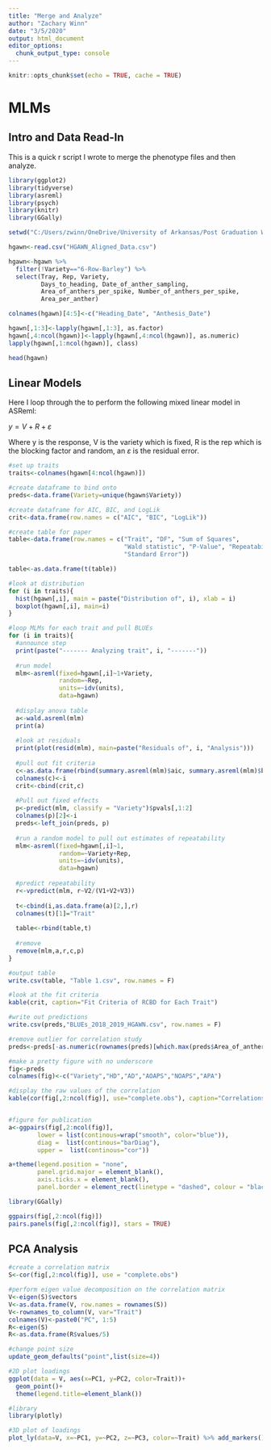 ---
title: "Merge and Analyze"
author: "Zachary Winn"
date: "3/5/2020"
output: html_document
editor_options: 
  chunk_output_type: console
---

```{r setup, include=FALSE}
knitr::opts_chunk$set(echo = TRUE, cache = TRUE)
```

# MLMs

## Intro and Data Read-In

This is a quick r script I wrote to merge the phenotype files and then analyze.

```{r merge data}
library(ggplot2)
library(tidyverse)
library(asreml)
library(psych)
library(knitr)
library(GGally)

setwd("C:/Users/zwinn/OneDrive/University of Arkansas/Post Graduation Work/Analysis")

hgawn<-read.csv("HGAWN_Aligned_Data.csv")

hgawn<-hgawn %>% 
  filter(!Variety=="6-Row-Barley") %>%
  select(Tray, Rep, Variety, 
         Days_to_heading, Date_of_anther_sampling, 
         Area_of_anthers_per_spike, Number_of_anthers_per_spike,
         Area_per_anther)

colnames(hgawn)[4:5]<-c("Heading_Date", "Anthesis_Date")

hgawn[,1:3]<-lapply(hgawn[,1:3], as.factor)
hgawn[,4:ncol(hgawn)]<-lapply(hgawn[,4:ncol(hgawn)], as.numeric)
lapply(hgawn[,1:ncol(hgawn)], class)

head(hgawn)
```

## Linear Models

Here I loop through the to perform the following mixed linear model in ASReml:  

$y=V+R+\varepsilon$ 

Where y is the response, V is the variety which is fixed, R is the rep which is the blocking factor and random, an $\varepsilon$ is the residual error. 

```{r linear models}
#set up traits
traits<-colnames(hgawn[4:ncol(hgawn)])

#create dataframe to bind onto
preds<-data.frame(Variety=unique(hgawn$Variety))

#create dataframe for AIC, BIC, and LogLik
crit<-data.frame(row.names = c("AIC", "BIC", "LogLik"))

#create table for paper
table<-data.frame(row.names = c("Trait", "DF", "Sum of Squares",
                                "Wald statistic", "P-Value", "Repeatability",
                                "Standard Error"))

table<-as.data.frame(t(table))

#look at distribution
for (i in traits){
  hist(hgawn[,i], main = paste("Distribution of", i), xlab = i)
  boxplot(hgawn[,i], main=i)
}

#loop MLMs for each trait and pull BLUEs
for (i in traits){
  #announce step
  print(paste("------- Analyzing trait", i, "-------"))
  
  #run model
  mlm<-asreml(fixed=hgawn[,i]~1+Variety,
              random=~Rep,
              units=~idv(units),
              data=hgawn)
  
  #display anova table
  a<-wald.asreml(mlm)
  print(a)
  
  #look at residuals
  print(plot(resid(mlm), main=paste("Residuals of", i, "Analysis")))
  
  #pull out fit criteria
  c<-as.data.frame(rbind(summary.asreml(mlm)$aic, summary.asreml(mlm)$bic, summary.asreml(mlm)$loglik))
  colnames(c)<-i
  crit<-cbind(crit,c)
  
  #Pull out fixed effects
  p<-predict(mlm, classify = "Variety")$pvals[,1:2]
  colnames(p)[2]<-i
  preds<-left_join(preds, p)
  
  #run a random model to pull out estimates of repeatability
  mlm<-asreml(fixed=hgawn[,i]~1,
              random=~Variety+Rep,
              units=~idv(units),
              data=hgawn)  
  
  #predict repeatability
  r<-vpredict(mlm, r~V2/(V1+V2+V3))
  
  t<-cbind(i,as.data.frame(a)[2,],r)
  colnames(t)[1]="Trait"
  
  table<-rbind(table,t)
  
  #remove
  remove(mlm,a,r,c,p)
}

#output table
write.csv(table, "Table 1.csv", row.names = F)

#look at the fit criteria
kable(crit, caption="Fit Criteria of RCBD for Each Trait")

#write out predictions
write.csv(preds,"BLUEs_2018_2019_HGAWN.csv", row.names = F)

#remove outlier for correlation study
preds<-preds[-as.numeric(rownames(preds)[which.max(preds$Area_of_anthers_per_spike)]),]

#make a pretty figure with no underscore
fig<-preds
colnames(fig)<-c("Variety","HD","AD","AOAPS","NOAPS","APA")

#display the raw values of the correlation
kable(cor(fig[,2:ncol(fig)], use="complete.obs"), caption="Correlations Among BLUEs")


#figure for publication
a<-ggpairs(fig[,2:ncol(fig)],
        lower = list(continous=wrap("smooth", color="blue")),
        diag =  list(continous="barDiag"),
        upper =  list(continous="cor")) 

a+theme(legend.position = "none", 
        panel.grid.major = element_blank(), 
        axis.ticks.x = element_blank(), 
        panel.border = element_rect(linetype = "dashed", colour = "black", fill = NA))

library(GGally)

ggpairs(fig[,2:ncol(fig)])
pairs.panels(fig[,2:ncol(fig)], stars = TRUE)
```

## PCA Analysis

```{r}
#create a correlation matrix
S<-cor(fig[,2:ncol(fig)], use = "complete.obs")

#perform eigen value decomposition on the correlation matrix
V<-eigen(S)$vectors
V<-as.data.frame(V, row.names = rownames(S))
V<-rownames_to_column(V, var="Trait")
colnames(V)<-paste0("PC", 1:5)
R<-eigen(S)
R<-as.data.frame(R$values/5)

#change point size
update_geom_defaults("point",list(size=4))

#2D plot loadings
ggplot(data = V, aes(x=PC1, y=PC2, color=Trait))+
  geom_point()+
  theme(legend.title=element_blank())

#library
library(plotly)

#3D plot of loadings
plot_ly(data=V, x=~PC1, y=~PC2, z=~PC3, color=~Trait) %>% add_markers()
```